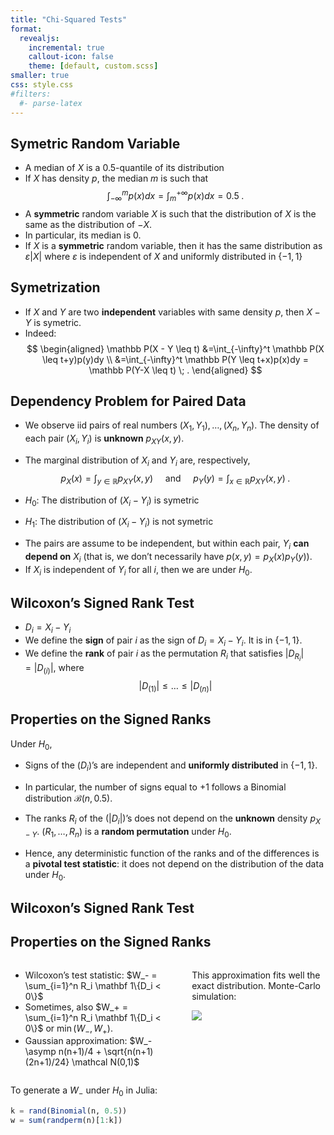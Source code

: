 ```yaml
---
title: "Chi-Squared Tests"
format: 
  revealjs:
    incremental: true
    callout-icon: false
    theme: [default, custom.scss]
smaller: true
css: style.css
#filters:
  #- parse-latex
---
```


## Symetric Random Variable

:::{.callout-note appearance="minimal"}
- A median of $X$ is a $0.5$-quantile of its distribution
- If $X$ has density $p$, the median $m$ is such that
$$
\int_{-\infty}^m p(x)dx = \int_{m}^{+\infty} p(x)dx =  0.5 \; .
$$
- A **symmetric** random variable $X$ is such that the distribution of $X$ is the same as the distribution of $-X$.
- In particular, its median is $0$.
- If $X$ is a **symmetric** random variable, then it has the same distribution as $\varepsilon |X|$ where $\varepsilon$ is independent of $X$ and uniformly distributed in $\{-1,1\}$
:::

::: {.fragment}
::: {.callout-note}
## Symetrization
- If $X$ and $Y$ are two **independent** variables with same density $p$, then $X-Y$ is symetric.
- Indeed:
$$
\begin{aligned}
\mathbb P(X - Y \leq t) &=\int_{-\infty}^t \mathbb P(X \leq t+y)p(y)dy \\
&=\int_{-\infty}^t \mathbb P(Y \leq t+x)p(x)dy = \mathbb P(Y-X \leq t) \; .
\end{aligned}
$$
:::
:::

## Dependency Problem for Paired Data

:::{.callout-note appearance="minimal"}
- We observe iid pairs of real numbers $(X_1, Y_1), \dots, (X_n, Y_n)$. The density of each pair $(X_i, Y_i)$  is **unknown** $p_{XY}(x,y)$.

- The marginal distribution of $X_i$ and $Y_i$ are, respectively,
$$p_X(x) = \int_{y \in \mathbb R} p_{XY}(x,y)~~~~ \text{ and }~~~~ p_{Y}(y) = \int_{x \in \mathbb R} p_{XY}(x,y) \; .$$
- $H_0:$ The distribution of $(X_i - Y_i)$ is symetric
- $H_1:$ The distribution of  $(X_i - Y_i)$ is not symetric
:::

:::{.callout-warning .fragment}
- The pairs are assume to be independent, but within each pair, $Y_i$ **can depend on** $X_i$ (that is, we don't necessarily have $p(x,y) =p_X(x)p_Y(y)$).
- If $X_i$ is independent of $Y_i$ for all $i$, then we are under $H_0$.
:::


## Wilcoxon's Signed Rank Test


:::{.callout-note appearance="minimal"}
- $D_i = X_i - Y_i$
- We define the **sign** of pair $i$ as the sign of $D_i=X_i - Y_i$. It is in $\{-1, 1\}$.
- We define the **rank** of pair $i$ as the permutation $R_i$ that satisfies $|D_{R_i}| = |D_{(i)}|$, where
$$
|D_{(1)}| \leq  \dots \leq |D_{(n)}| 
$$
:::


:::{.callout-note .fragment}
## Properties on the Signed Ranks 
Under $H_0$, 

- Signs of the $(D_i)$'s are independent and **uniformly distributed** in $\{-1, 1\}$. 
- In particular, the number of signs equal to $+1$ follows a Binomial distribution $\mathcal B(n,0.5)$.
- The ranks $R_i$ of the $(|D_i|)$'s does not depend on the **unknown** density $p_{X-Y}$. $(R_1, \dots, R_n)$ is a **random permutation** under $H_0$.
  
- Hence, any deterministic function of the ranks and of the differences is a **pivotal test statistic**: it does not depend on the distribution of the data under $H_0$.

:::

## Wilcoxon's Signed Rank Test


:::{.callout-note .fragment}
## Properties on the Signed Ranks 

::::{.columns}

:::{.column}
- Wilcoxon's test statistic:
$W_- = \sum_{i=1}^n R_i \mathbf 1\{D_i < 0\}$
- Sometimes, also $W_+ = \sum_{i=1}^n R_i \mathbf 1\{D_i < 0\}$ or $\min(W_-, W_+)$.
- Gaussian approximation: $W_- \asymp n(n+1)/4 + \sqrt{n(n+1)(2n+1)/24} \mathcal N(0,1)$
:::

:::{.column}
:::{.fragment}
This approximation fits well the exact distribution. Monte-Carlo simulation:

![](images/wilcoxon_W-.svg)
:::
:::

::::
:::

:::{.fragment}
To generate a $W_-$ under $H_0$ in Julia:
```julia
k = rand(Binomial(n, 0.5))
w = sum(randperm(n)[1:k])
```
:::
